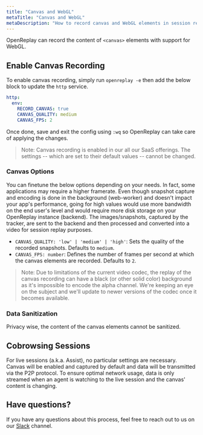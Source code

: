 ```yaml
---
title: "Canvas and WebGL"
metaTitle: "Canvas and WebGL"
metaDescription: "How to record canvas and WebGL elements in session replay."
---
```


OpenReplay can record the content of `<canvas>` elements with support for WebGL.

## Enable Canvas Recording

To enable canvas recording, simply run `openreplay -e` then add the below block to update the `http` service.

```yaml
http:
  env:
    RECORD_CANVAS: true
    CANVAS_QUALITY: medium
    CANVAS_FPS: 2
```

Once done, save and exit the config using `:wq` so OpenReplay can take care of applying the changes.

> Note: Canvas recording is enabled in our all our SaaS offerings. The settings -- which are set to their default values -- cannot be changed.

### Canvas Options

You can finetune the below options depending on your needs. In fact, some applications may require a higher framerate. Even though snapshot capture and encoding is done in the background (web-worker) and doesn't impact your app's performance, going for high values would use more bandwidth on the end user's level and would require more disk storage on your OpenReplay instance (backend). The images/snapshots, captured by the tracker, are sent to the backend and then processed and converted into a video for session replay purposes.

- `CANVAS_QUALITY: 'low' | 'medium' | 'high'`: Sets the quality of the recorded snapshots. Defaults to `medium`.
- `CANVAS_FPS: number`: Defines the number of frames per second at which the canvas elements are recorded. Defaults to `2`.

> Note: Due to limitations of the current video codec, the replay of the canvas recording can have a black (or other solid color) background as it's impossible to encode the alpha channel. We're keeping an eye on the subject and we'll update to newer versions of the codec once it becomes available.

### Data Sanitization

Privacy wise, the content of the canvas elements cannot be sanitized.

## Cobrowsing Sessions

For live sessions (a.k.a. Assist), no particular settings are necessary. Canvas will be enabled and captured by default and data will be transmitted via the P2P protocol. To ensure optimal network usage, data is only streamed when an agent is watching to the live session and the canvas' content is changing.

## Have questions?

If you have any questions about this process, feel free to reach out to us on our [Slack](https://slack.openreplay.com) channel.

